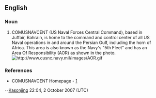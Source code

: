 ==English==
{{rfv}}
===Noun===
{{en-noun}}

# COMUSNAVCENT (US Naval Forces Central Command), based in Juffair, Bahrain, is home to the command and control center of all US Naval operations in and around the Persian Gulf, including the horn of Africa.  This area is also known as the Navy's "5th Fleet" and has an Area Of Responsibility (AOR) as shown in the photo.  [[Image:http://www.cusnc.navy.mil/images/AOR.gif]]

===References===
*COMUSNAVCENT Homepage - [http://www.cusnc.navy.mil/]
--[[User:Kasonjing|Kasonjing]] 22:04, 2 October 2007 (UTC)